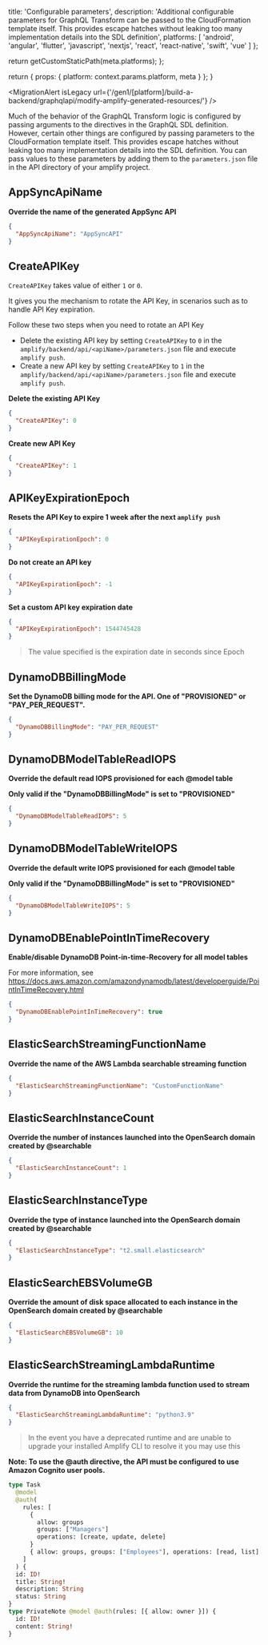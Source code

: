 
  title: 'Configurable parameters',
  description: 'Additional configurable parameters for GraphQL Transform can be passed to the CloudFormation template itself. This provides escape hatches without leaking too many implementation details into the SDL definition',
  platforms: [
    'android',
    'angular',
    'flutter',
    'javascript',
    'nextjs',
    'react',
    'react-native',
    'swift',
    'vue'
  ]
};

  return getCustomStaticPath(meta.platforms);
};

  return {
    props: {
      platform: context.params.platform,
      meta
    }
  };
}

<MigrationAlert isLegacy url={'/gen1/[platform]/build-a-backend/graphqlapi/modify-amplify-generated-resources/'} />

Much of the behavior of the GraphQL Transform logic is configured by passing arguments to the directives in the GraphQL SDL definition. However, certain other things are configured by passing parameters to the CloudFormation template itself. This provides escape hatches without leaking too many implementation details into the SDL definition. You can pass values to these parameters by adding them to the `parameters.json` file in the API directory of your amplify project.

## AppSyncApiName

**Override the name of the generated AppSync API**

```json
{
  "AppSyncApiName": "AppSyncAPI"
}
```

## CreateAPIKey

`CreateAPIKey` takes value of either `1` or `0`.

It gives you the mechanism to rotate the API Key, in scenarios such as to handle API Key expiration.

Follow these two steps when you need to rotate an API Key

- Delete the existing API key by setting `CreateAPIKey` to `0` in the `amplify/backend/api/<apiName>/parameters.json` file and execute `amplify push`.
- Create a new API key by setting `CreateAPIKey` to `1` in the `amplify/backend/api/<apiName>/parameters.json` file and execute `amplify push`.

**Delete the existing API Key**

```json
{
  "CreateAPIKey": 0
}
```

**Create new API Key**

```json
{
  "CreateAPIKey": 1
}
```

## APIKeyExpirationEpoch

**Resets the API Key to expire 1 week after the next `amplify push`**

```json
{
  "APIKeyExpirationEpoch": 0
}
```

**Do not create an API key**

```json
{
  "APIKeyExpirationEpoch": -1
}
```

**Set a custom API key expiration date**

```json
{
  "APIKeyExpirationEpoch": 1544745428
}
```

> The value specified is the expiration date in seconds since Epoch

## DynamoDBBillingMode

**Set the DynamoDB billing mode for the API. One of "PROVISIONED" or "PAY_PER_REQUEST".**

```json
{
  "DynamoDBBillingMode": "PAY_PER_REQUEST"
}
```

## DynamoDBModelTableReadIOPS

**Override the default read IOPS provisioned for each @model table**

**Only valid if the "DynamoDBBillingMode" is set to "PROVISIONED"**

```json
{
  "DynamoDBModelTableReadIOPS": 5
}
```

## DynamoDBModelTableWriteIOPS

**Override the default write IOPS provisioned for each @model table**

**Only valid if the "DynamoDBBillingMode" is set to "PROVISIONED"**

```json
{
  "DynamoDBModelTableWriteIOPS": 5
}
```

## DynamoDBEnablePointInTimeRecovery

**Enable/disable DynamoDB Point-in-time-Recovery for all model tables**

For more information, see https://docs.aws.amazon.com/amazondynamodb/latest/developerguide/PointInTimeRecovery.html

```json
{
  "DynamoDBEnablePointInTimeRecovery": true
}
```

## ElasticSearchStreamingFunctionName

**Override the name of the AWS Lambda searchable streaming function**

```json
{
  "ElasticSearchStreamingFunctionName": "CustomFunctionName"
}
```

## ElasticSearchInstanceCount

**Override the number of instances launched into the OpenSearch domain created by @searchable**

```json
{
  "ElasticSearchInstanceCount": 1
}
```

## ElasticSearchInstanceType

**Override the type of instance launched into the OpenSearch domain created by @searchable**

```json
{
  "ElasticSearchInstanceType": "t2.small.elasticsearch"
}
```

## ElasticSearchEBSVolumeGB

**Override the amount of disk space allocated to each instance in the OpenSearch domain created by @searchable**

```json
{
  "ElasticSearchEBSVolumeGB": 10
}
```

## ElasticSearchStreamingLambdaRuntime

**Override the runtime for the streaming lambda function used to stream data from DynamoDB into OpenSearch**

```json
{
  "ElasticSearchStreamingLambdaRuntime": "python3.9"
}
```

> In the event you have a deprecated runtime and are unable to upgrade your installed Amplify CLI to resolve it you may use this

**Note: To use the @auth directive, the API must be configured to use Amazon Cognito user pools.**

```graphql
type Task
  @model
  @auth(
    rules: [
      {
        allow: groups
        groups: ["Managers"]
        operations: [create, update, delete]
      }
      { allow: groups, groups: ["Employees"], operations: [read, list] }
    ]
  ) {
  id: ID!
  title: String!
  description: String
  status: String
}
type PrivateNote @model @auth(rules: [{ allow: owner }]) {
  id: ID!
  content: String!
}
```
